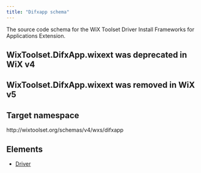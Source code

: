```yaml
---
title: "Difxapp schema"
---
```


The source code schema for the WiX Toolset Driver Install Frameworks for Applications Extension.

 ## WixToolset.DifxApp.wixext was deprecated in WiX v4

 ## WixToolset.DifxApp.wixext was removed in WiX v5

## Target namespace

http&#58;//wixtoolset.org/schemas/v4/wxs/difxapp

## Elements

- [Driver](../driver)
